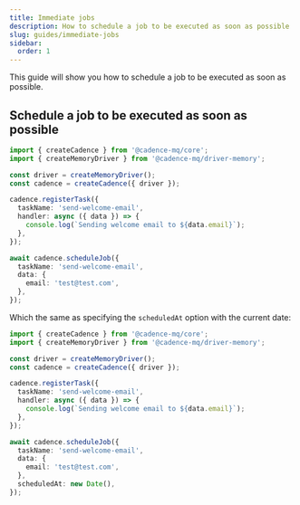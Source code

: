 ```yaml
---
title: Immediate jobs
description: How to schedule a job to be executed as soon as possible
slug: guides/immediate-jobs
sidebar:
  order: 1
---
```


This guide will show you how to schedule a job to be executed as soon as possible.

## Schedule a job to be executed as soon as possible

```ts title="index.ts" collapse={1-12}
import { createCadence } from '@cadence-mq/core';
import { createMemoryDriver } from '@cadence-mq/driver-memory';

const driver = createMemoryDriver();
const cadence = createCadence({ driver });

cadence.registerTask({
  taskName: 'send-welcome-email',
  handler: async ({ data }) => {
    console.log(`Sending welcome email to ${data.email}`);
  },
});

await cadence.scheduleJob({
  taskName: 'send-welcome-email',
  data: {
    email: 'test@test.com',
  },
});
```

Which the same as specifying the `scheduledAt` option with the current date:

```ts title="index.ts" collapse={1-12}
import { createCadence } from '@cadence-mq/core';
import { createMemoryDriver } from '@cadence-mq/driver-memory';

const driver = createMemoryDriver();
const cadence = createCadence({ driver });

cadence.registerTask({
  taskName: 'send-welcome-email',
  handler: async ({ data }) => {
    console.log(`Sending welcome email to ${data.email}`);
  },
});

await cadence.scheduleJob({
  taskName: 'send-welcome-email',
  data: {
    email: 'test@test.com', 
  },
  scheduledAt: new Date(),
});
```
